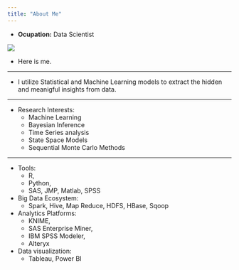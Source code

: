 ```yaml
---
title: "About Me"
---
```



- __Ocupation:__ Data Scientist

![](me.jpg)
<br>


- Here is me. 


***



- I utilize Statistical and Machine Learning models to extract the hidden and meanigful insights from data.

***
* Research Interests:\
    + Machine Learning
    + Bayesian Inference
    + Time Series analysis
    + State Space Models
    + Sequential Monte Carlo Methods

****

* Tools: 
    + R, 
    + Python, 
    + SAS, JMP, Matlab, SPSS 
* Big Data Ecosystem: 
    + Spark, Hive, Map Reduce, HDFS, HBase,   Sqoop 
* Analytics Platforms: 
    + KNIME, 
    + SAS Enterprise Miner, 
    + IBM SPSS Modeler, 
    + Alteryx 
   
* Data visualization: 
    + Tableau, Power BI






